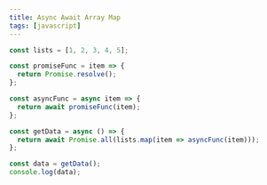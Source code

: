 ```yaml
---
title: Async Await Array Map
tags: [javascript]
---
```


```js
const lists = [1, 2, 3, 4, 5];

const promiseFunc = item => {
  return Promise.resolve();
};

const asyncFunc = async item => {
  return await promiseFunc(item);
};

const getData = async () => {
  return await Promise.all(lists.map(item => asyncFunc(item)));
};

const data = getData();
console.log(data);
```
